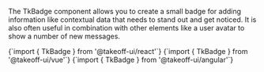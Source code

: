 
The TkBadge component allows you to create a small badge for adding information like contextual data that needs to stand out and get noticed. It is also often useful in combination with other elements like a user avatar to show a number of new messages. 

<Tabs>
  <TabItem value="react" label="React" default>
    <CodeBlock
      language="jsx"
      showLineNumbers>
      {`import { TkBadge } from '@takeoff-ui/react'`}
    </CodeBlock>
  </TabItem>
  <TabItem value="vue" label="Vue">
    <CodeBlock
      language="jsx"
      showLineNumbers>
      {`import { TkBadge } from '@takeoff-ui/vue'`}
    </CodeBlock>
  </TabItem>
  <TabItem value="angular" label="Angular">
    <CodeBlock
      language="jsx"
      showLineNumbers>
      {`import { TkBadge } from '@takeoff-ui/angular'`}
    </CodeBlock>
  </TabItem>
</Tabs>